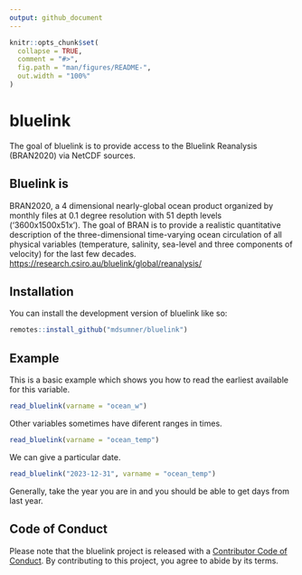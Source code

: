 ```yaml
---
output: github_document
---
```


<!-- README.md is generated from README.Rmd. Please edit that file -->

```r
knitr::opts_chunk$set(
  collapse = TRUE,
  comment = "#>",
  fig.path = "man/figures/README-",
  out.width = "100%"
)
```

# bluelink

<!-- badges: start -->
<!-- badges: end -->

The goal of bluelink is to provide access to the Bluelink Reanalysis (BRAN2020) via NetCDF sources. 


## Bluelink is 

BRAN2020, a 4 dimensional nearly-global ocean product organized by 
 monthly files at 0.1 degree resolution with 51 depth levels ('3600x1500x51x<days>'). 
 The goal of BRAN is to provide a realistic quantitative description of the 
 three-dimensional time-varying ocean circulation of all physical variables 
 (temperature, salinity, sea-level and three components of velocity) for the last 
 few decades. <https://research.csiro.au/bluelink/global/reanalysis/>

## Installation

You can install the development version of bluelink like so:

``` r
remotes::install_github("mdsumner/bluelink")
```

## Example

This is a basic example which shows you how to read the earliest available for this variable. 

```r
read_bluelink(varname = "ocean_w")
```

Other variables sometimes have diferent ranges in times. 

```r
read_bluelink(varname = "ocean_temp")
```

We can give a particular date. 

```r
read_bluelink("2023-12-31", varname = "ocean_temp")
```

Generally, take the year you are in and you should be able to get days from last year. 






## Code of Conduct
  
Please note that the bluelink project is released with a [Contributor Code of Conduct](https://contributor-covenant.org/version/2/1/CODE_OF_CONDUCT.html). By contributing to this project, you agree to abide by its terms.
